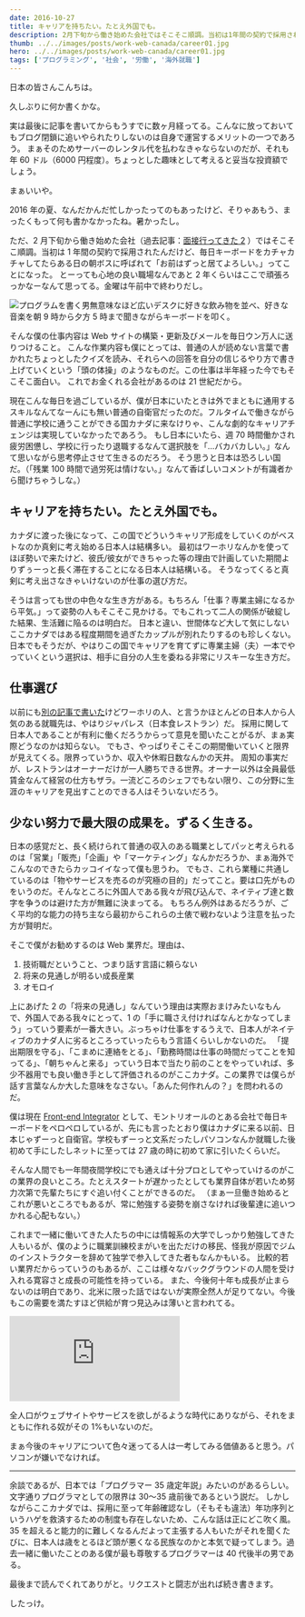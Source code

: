 ```yaml
---
date: 2016-10-27
title: キャリアを持ちたい。たとえ外国でも。
description: 2月下旬から働き始めた会社ではそこそこ順調。当初は1年間の契約で採用されたんだけど、毎日キーボードをカチャカチャしてたらある日の朝ボスに呼ばれて「お前はずっと居てよろしい。」ってことになった。
thumb: ../../images/posts/work-web-canada/career01.jpg
hero: ../../images/posts/work-web-canada/career01.jpg
tags: ['プログラミング', '社会', '労働', '海外就職']
---
```



日本の皆さんこんちは。

久しぶりに何か書くかな。

実は最後に記事を書いてからもうすでに数ヶ月経ってる。こんなに放っておいてもブログ閉鎖に追いやられたりしないのは自身で運営するメリットの一つであろう。
まぁそのためサーバーのレンタル代を払わなきゃならないのだが、それも年 60 ドル（6000 円程度）。ちょっとした趣味として考えると妥当な投資額でしょう。

まぁいいや。

2016 年の夏、なんだかんだ忙しかったってのもあったけど、そりゃあもう、まったくもって何も書かなかったね。暑かったし。

ただ、2 月下旬から働き始めた会社（過去記事：[面接行ってきた 2](/blog/montreal-canada-job-interview2 '過去記事：面接行ってきた2') ）ではそこそこ順調。当初は 1 年間の契約で採用されたんだけど、毎日キーボードをカチャカチャしてたらある日の朝ボスに呼ばれて「お前はずっと居てよろしい。」ってことになった。
とーっても心地の良い職場なんであと 2 年くらいはここで頑張ろっかなーなんて思ってる。金曜は午前中で終わりだし。

![プログラムを書く男](../../images/posts/work-web-canada/career02.jpg)無意味なほど広いデスクに好きな飲み物を並べ、好きな音楽を朝 9 時から夕方 5 時まで聞きながらキーボードを叩く。

そんな僕の仕事内容は Web サイトの構築・更新及びメールを毎日ウン万人に送りつけること。
こんな作業内容も僕にとっては、普通の人が読めない言葉で書かれたちょっとしたクイズを読み、それらへの回答を自分の信じるやり方で書き上げていくという「頭の体操」のようなものだ。この仕事は半年経った今でもそこそこ面白い。
これでお金くれる会社があるのは 21 世紀だから。

現在こんな毎日を過ごしているが、僕が日本にいたときは外でまともに通用するスキルなんてなーんにも無い普通の自衛官だったのだ。フルタイムで働きながら普通に学校に通うことができる国カナダに来なけりゃ、こんな劇的なキャリアチェンジは実現していなかったであろう。
もし日本にいたら、週 70 時間働かされ疲労困憊し、学校に行ったり退職するなんて選択肢を「…バカバカしい。」なんて思いながら思考停止させて生きるのだろう。
そう思うと日本は恐ろしい国だ。（「残業 100 時間で過労死は情けない。」なんて香ばしいコメントが有識者から聞けちゃうしな。）

## キャリアを持ちたい。たとえ外国でも。

カナダに渡った後になって、この国でどういうキャリア形成をしていくのがベストなのか真剣に考え始める日本人は結構多い。
最初はワーホリなんかを使ってほぼ勢いで来たけど、彼氏/彼女ができちゃった等の理由で計画していた期間よりずぅーっと長く滞在することになる日本人は結構いる。
そうなってくると真剣に考え出さなきゃいけないのが仕事の選び方だ。

そうは言っても世の中色々な生き方がある。もちろん「仕事？専業主婦になるから平気。」って姿勢の人もそこそこ見かける。でもこれって二人の関係が破綻した結果、生活難に陥るのは明白だ。
日本と違い、世間体など大して気にしないここカナダではある程度期間を過ぎたカップルが別れたりするのも珍しくない。
日本でもそうだが、やはりこの国でキャリアを育てずに専業主婦（夫）一本でやっていくという選択は、相手に自分の人生を委ねる非常にリスキーな生き方だ。

## 仕事選び

以前にも[別の記事で書いた](/blog/montreal-canada-work 'モントリオール/カナダの就職事情')けどワーホリの人、と言うかほとんどの日本人から人気のある就職先は、やはりジャパレス（日本食レストラン）だ。
採用に関して日本人であることが有利に働くだろうからって意見を聞いたことがるが、まぁ実際どうなのかは知らない。
でもさ、やっぱりそこそこの期間働いていくと限界が見えてくる。限界っていうか、収入や休暇日数なんかの天井。
周知の事実だが、レストランはオーナーだけが一人勝ちできる世界。オーナー以外は全員最低賃金なんて経営の仕方もザラ。一流どころのシェフでもない限り、この分野に生涯のキャリアを見出すことのできる人はそういないだろう。

## 少ない努力で最大限の成果を。ずるく生きる。

日本の感覚だと、長く続けられて普通の収入のある職業としてパッと考えられるのは「営業」「販売」「企画」や「マーケティング」なんかだろうか、まぁ海外でこんなのできたらカッコイイなって僕も思うわ。
でもさ、これら業種に共通しているのは「物やサービスを売るのが究極の目的」だってこと。要は口先がものをいうのだ。そんなところに外国人である我々が飛び込んで、ネイティブ達と数字を争うのは避けた方が無難に決まってる。
もちろん例外はあるだろうが、ごく平均的な能力の持ち主なら最初からこれらの土俵で戦わないよう注意を払った方が賢明だ。

そこで僕がお勧めするのは Web 業界だ。理由は、

1.  技術職だということ、つまり話す言語に頼らない
2.  将来の見通しが明るい成長産業
3.  オモロイ

上にあげた 2 の「将来の見通し」なんていう理由は実際おまけみたいなもんで、外国人である我々にとって、1 の「手に職さえ付ければなんとかなってしまう」っていう要素が一番大きい。ぶっちゃけ仕事をするうえで、日本人がネイティブのカナダ人に劣るところっていったらもう言語くらいしかないのだ。
「提出期限を守る」、「こまめに連絡をとる」、「勤務時間は仕事の時間だってことを知ってる」、「朝ちゃんと来る」っていう日本で当たり前のことをやっていれば、多少不器用でも良い働き手として評価されるのがここカナダ。この業界では僕らが話す言葉なんか大した意味をなさない。「あんた何作れんの？」を問われるのだ。

僕は現在 [Front-end Integrator](https://ja.wikipedia.org/wiki/%E3%83%95%E3%83%AD%E3%83%B3%E3%83%88%E3%82%A8%E3%83%B3%E3%83%89 'Wikipedia: Front-end') として、モントリオールのとある会社で毎日キーボードをペロペロしているが、先にも言ったとおり僕はカナダに来る以前、日本じゃずーっと自衛官。学校もずーっと文系だったしパソコンなんか就職した後初めて手にしたしネットに至っては 27 歳の時に初めて家に引いたくらいだ。

そんな人間でも一年間夜間学校にでも通えば十分プロとしてやっていけるのがこの業界の良いところ。たとえスタートが遅かったとしても業界自体が若いため努力次第で先輩たちにすぐ追い付くことができるのだ。
（まぁ一旦働き始めるとこれが悪いところでもあるが、常に勉強する姿勢を崩さなければ後輩達に追いつかれる心配もない。）

これまで一緒に働いてきた人たちの中には情報系の大学でしっかり勉強してきた人もいるが、僕のように職業訓練校まがいを出ただけの移民、怪我が原因でジムのインストラクターを辞めて独学で参入してきた者もなんかもいる。
比較的若い業界だからっていうのもあるが、ここは様々なバックグラウンドの人間を受け入れる寛容さと成長の可能性を持っている。
また、今後何十年も成長が止まらないのは明白であり、北米に限った話ではないが実際全然人が足りてない。今後もこの需要を満たすほど供給が育つ見込みは薄いと言われてる。

<div class='iframe-container'>
  <iframe
    style='border:0;'
    src='https://www.youtube.com/embed/nKIu9yen5nc?start=149'
    width={IFRAME.WIDTH}
    height={IFRAME.HEIGHT}
    frameborder='0'
  ></iframe>
</div>

全人口がウェブサイトやサービスを欲しがるような時代にありながら、それをまともに作れる奴がその 1%もいないのだ。

まぁ今後のキャリアについて色々迷ってる人は一考してみる価値あると思う。パソコンが嫌いでなければ。

---

余談であるが、日本では「プログラマー 35 歳定年説」みたいのがあるらしい。文字通りプログラマとしての限界は 30〜35 歳前後であるという説だ。
しかしながらここカナダでは、採用に至って年齢確認なし（そもそも違法）年功序列というハゲを救済するための制度も存在しないため、こんな話は正にどこ吹く風。
35 を超えると能力的に難しくなるんだよって主張する人もいたがそれを聞くたびに、日本人は歳をとるほど頭が悪くなる民族なのかと本気で疑ってしまう。過去一緒に働いたことのある僕が最も尊敬するプログラマーは 40 代後半の男である。

最後まで読んでくれてありがと。リクエストと闘志が出れば続き書きます。

したっけ。
